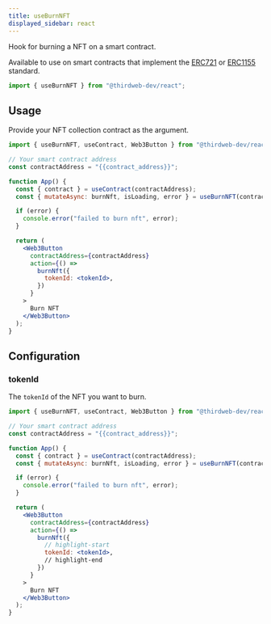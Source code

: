 ```yaml
---
title: useBurnNFT
displayed_sidebar: react
---
```



Hook for burning a NFT on a smart contract.

Available to use on smart contracts that implement the [ERC721](/contractkit/interfaces/erc721)
or [ERC1155](/contractkit/interfaces/erc1155) standard.

```jsx
import { useBurnNFT } from "@thirdweb-dev/react";
```

## Usage

Provide your NFT collection contract as the argument.

```jsx
import { useBurnNFT, useContract, Web3Button } from "@thirdweb-dev/react";

// Your smart contract address
const contractAddress = "{{contract_address}}";

function App() {
  const { contract } = useContract(contractAddress);
  const { mutateAsync: burnNft, isLoading, error } = useBurnNFT(contract);

  if (error) {
    console.error("failed to burn nft", error);
  }

  return (
    <Web3Button
      contractAddress={contractAddress}
      action={() =>
        burnNft({
          tokenId: <tokenId>,
        })
      }
    >
      Burn NFT
    </Web3Button>
  );
}
```

## Configuration

### tokenId

The `tokenId` of the NFT you want to burn.

```jsx
import { useBurnNFT, useContract, Web3Button } from "@thirdweb-dev/react";

// Your smart contract address
const contractAddress = "{{contract_address}}";

function App() {
  const { contract } = useContract(contractAddress);
  const { mutateAsync: burnNft, isLoading, error } = useBurnNFT(contract);

  if (error) {
    console.error("failed to burn nft", error);
  }

  return (
    <Web3Button
      contractAddress={contractAddress}
      action={() =>
        burnNft({
          // highlight-start
          tokenId: <tokenId>,
          // highlight-end
        })
      }
    >
      Burn NFT
    </Web3Button>
  );
}
```
